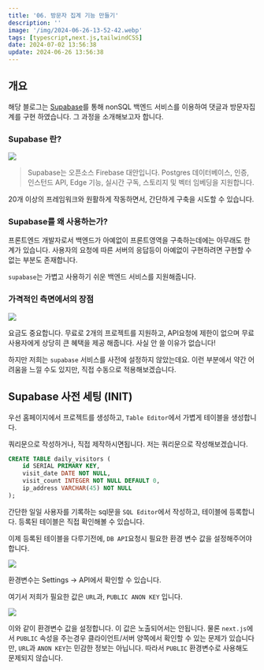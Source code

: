 ```yaml
---
title: '06. 방문자 집계 기능 만들기'
description: ''
image: '/img/2024-06-26-13-52-42.webp'
tags: [typescript,next.js,tailwindCSS]
date: 2024-07-02 13:56:38
update: 2024-06-26 13:56:38
---
```


## 개요

해당 블로그는 [Supabase](https://supabase.com/)를 통해
nonSQL 백엔드 서비스를 이용하여 댓글과 방문자집계를 구현 하였습니다. 
그 과정을 소개해보고자 합니다.

### Supabase 란?

![](/img/2024-06-27-11-04-10.webp)
> Supabase는 오픈소스 Firebase 대안입니다. 
> Postgres 데이터베이스, 인증, 인스턴드 API, Edge 기능, 실시간 구독, 스토리지 및 벡터 임베딩을 지원합니다.

20개 이상의 프레임워크와 원활하게 작동하면서, 간단하게 구축을 시도할 수 있습니다.


### Supabase를 왜 사용하는가?

프론트엔드 개발자로서 백엔드가 아예없이 프론트영역을 구축하는데에는 아무래도 한계가 있습니다. 
사용자의 요청에 따른 서버의 응답등이 아예없이 구현하려면 구현할 수 없는 부분도 존재합니다.

`supabase`는 가볍고 사용하기 쉬운 백엔드 서비스를 지원해줍니다.


### 가격적인 측면에서의 장점
![](/img/2024-06-27-11-02-27.webp)

요금도 중요합니다.
무료로 2개의 프로젝트를 지원하고, API요청에 제한이 없으며 무료사용자에게 상당히 큰 혜택을
제공 해줍니다. 사실 안 쓸 이유가 없습니다!

하지만 저희는 `supabase` 서비스를 사전에 설정하지 않았는데요.
이런 부분에서 약간 어려움을 느낄 수도 있지만, 직접 수동으로 적용해보겠습니다.


## Supabase 사전 세팅 (INIT)

우선 홈페이지에서 프로젝트를 생성하고, `Table Editor`에서 가볍게 테이블을 생성합니다. 

쿼리문으로 작성하거나, 직접 제작하시면됩니다. 
저는 쿼리문으로 작성해보겠습니다.

```sql
CREATE TABLE daily_visitors (
    id SERIAL PRIMARY KEY,
    visit_date DATE NOT NULL,
    visit_count INTEGER NOT NULL DEFAULT 0,
    ip_address VARCHAR(45) NOT NULL
);
```

간단한 일일 사용자를 기록하는 sql문을 `SQL Editor`에서 작성하고,  테이블에 등록합니다. 
등록된 테이블은 직접 확인해볼 수 있습니다.

이제 등록된 테이블을 다루기전에, `DB API`요청시 필요한
환경 변수 값을 설정해주어야 합니다.

![](/img/2024-06-27-11-13-31.webp)

환경변수는 Settings -> API에서 확인할 수 있습니다.

여기서 저희가 필요한 값은 `URL`과, `PUBLIC ANON KEY` 입니다.

![](/img/2024-06-27-11-21-39.webp)

이와 같이 환경변수 값을 설정합니다. 이 값은 노출되어서는 안됩니다. 물론 `next.js`에서 `PUBLIC` 속성을 주는경우 클라이언트/서버 양쪽에서 확인할 수 있는 문제가 있습니다만, `URL`과 `ANON KEY`는 민감한 정보는 아닙니다. 따라서 `PUBLIC` 환경변수로 사용해도 문제되지 않습니다.